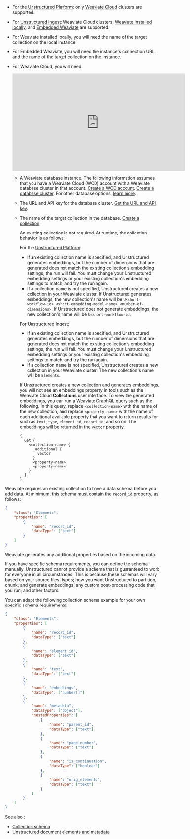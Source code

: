 - For the [Unstructured Platform](/platform/overview): only [Weaviate Cloud](https://weaviate.io/developers/wcs) clusters are supported.
- For [Unstructured Ingest](/ingestion/overview): Weaviate Cloud clusters, 
  [Weaviate installed locally](https://weaviate.io/developers/weaviate/quickstart/local), 
  and [Embedded Weaviate](https://weaviate.io/developers/weaviate/installation/embedded) are supported.
- For Weaviate installed locally, you will need the name of the target collection on the local instance.
- For Embedded Weaviate, you will need the instance's connection URL and the name of the target collection on the instance.
- For Weaviate Cloud, you will need:

  <iframe
  width="560"
  height="315"
  src="https://www.youtube.com/embed/FvhJDUZM078"
  title="YouTube video player"
  frameborder="0"
  allow="accelerometer; autoplay; clipboard-write; encrypted-media; gyroscope; picture-in-picture"
  allowfullscreen
  ></iframe>

  - A Weaviate database instance. The following information assumes that you have a Weaviate Cloud (WCD) account with a Weaviate database cluster in that account. 
    [Create a WCD account](https://weaviate.io/developers/wcs/quickstart#create-a-wcd-account). [Create a database cluster](https://weaviate.io/developers/wcs/quickstart#create-a-weaviate-cluster). For other database options, [learn more](https://weaviate.io/developers/weaviate/installation).
  - The URL and API key for the database cluster. [Get the URL and API key](https://weaviate.io/developers/wcs/quickstart#explore-the-details-panel).
  - The name of the target collection in the database. [Create a collection](https://weaviate.io/developers/wcs/tools/collections-tool). 
    
    An existing collection is not required. At runtime, the collection behavior is as follows:

    For the [Unstructured Platform](/platform/overview):
    
    - If an existing collection name is specified, and Unstructured generates embeddings, 
      but the number of dimensions that are generated does not match the existing collection's embedding settings, the run will fail. 
      You must change your Unstructured embedding settings or your existing collection's embedding settings to match, and try the run again.
    - If a collection name is not specified, Unstructured creates a new collection in your Weaviate cluster. If Unstructured generates embeddings, 
      the new collection's name will be `U<short-workflow-id>_<short-embedding-model-name>_<number-of-dimensions>`. 
      If Unstructured does not generate embeddings, the new collection's name will be `U<short-workflow-id`.

    For [Unstructured Ingest](/ingestion/overview):

    - If an existing collection name is specified, and Unstructured generates embeddings, 
      but the number of dimensions that are generated does not match the existing collection's embedding settings, the run will fail. 
      You must change your Unstructured embedding settings or your existing collection's embedding settings to match, and try the run again. 
    - If a collection name is not specified, Unstructured creates a new collection in your Weaviate cluster. The new collection's name will be `Elements`.

    If Unstructured creates a new collection and generates embeddings, you will not see an embeddings property in tools such as the Weaviate Cloud 
    **Collections** user interface. To view the generated embeddings, you can run a Weaviate GraphQL query such as the following. In this query, replace `<collection-name>` with 
    the name of the new collection, and replace `<property-name>` with the name of each additional available property that 
    you want to return results for, such as `text`, `type`, `element_id`, `record_id`, and so on. The embeddings will be 
    returned in the `vector` property.

    ```text
    {
      Get {
        <collection-name> {
          _additional {
            vector
          }
          <property-name>
          <property-name>
        }
      }
    }
    ```

Weaviate requires an existing collection to have a data schema before you add data. At minimum, this schema must contain the `record_id` property, as follows:

```json
{
    "class": "Elements",
    "properties": [
        {
            "name": "record_id",
            "dataType": ["text"]
        }
    ]
}
```

Weaviate generates any additional properties based on the incoming data.

If you have specific schema requirements, you can define the schema manually. 
Unstructured cannot provide a schema that is guaranteed to work for everyone in all circumstances. 
This is because these schemas will vary based on 
your source files' types; how you want Unstructured to partition, chunk, and generate embeddings; 
any custom post-processing code that you run; and other factors.

You can adapt the following collection schema example for your own specific schema requirements:

```json
{
    "class": "Elements",
    "properties": [
        {
            "name": "record_id",
            "dataType": ["text"]
        },
        {
            "name": "element_id",
            "dataType": ["text"]
        },
        {
            "name": "text",
            "dataType": ["text"]
        },
        {
            "name": "embeddings",
            "dataType": ["number[]"]
        },
        {
            "name": "metadata",
            "dataType": ["object"],
            "nestedProperties": [
                {
                    "name": "parent_id",
                    "dataType": ["text"]
                },
                {
                    "name": "page_number",
                    "dataType": ["text"]
                },
                {
                    "name": "is_continuation",
                    "dataType": ["boolean"]
                },
                {
                    "name": "orig_elements",
                    "dataType": ["text"]
                }
            ]
        }
    ]
}
```

See also :

- [Collection schema](https://weaviate.io/developers/weaviate/config-refs/schema)
- [Unstructured document elements and metadata](/latform-api/partition-api/document-elements)